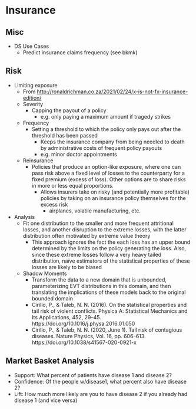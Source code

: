# Insurance

## Misc

-   DS Use Cases
    -   Predict insurance claims frequency (see bkmk)

## Risk

-   Limiting exposure
    -   From <http://ronaldrichman.co.za/2021/02/24/x-is-not-fx-insurance-edition/>
    -   Severity
        -   Capping the payout of a policy
            -   e.g. only paying a maximum amount if tragedy strikes
    -   Frequency
        -   Setting a threshold to which the policy only pays out after the threshold has been passed
            -   Keeps the insurance company from being needled to death by administrative costs of frequent policy payouts
            -   e.g. minor doctor appointments
    -   Reinsurance
        -   Policies that produce an option-like exposure, where one can pass risk above a fixed level of losses to the counterparty for a fixed premium (excess of loss). Other options are to share risks in more or less equal proportions.
            -   Allows insurers take on risky (and potentially more profitable) policies by taking on an insurance policy themselves for the excess risk
                -   airplanes, volatile manufacturing, etc.
-   Analysis
    -   Fit one distribution to the smaller and more frequent attritional losses, and another disruption to the extreme losses, with the latter distribution often motivated by extreme value theory
        -   This approach ignores the fact the each loss has an upper bound determined by the limits on the policy generating the loss. Also, since these extreme losses follow a very heavy tailed distribution, naïve estimators of the statistical properties of these losses are likely to be biased
    -   Shadow Moments
        -   Transform the data to a new domain that is unbounded, parameterizing EVT distributions in this domain, and then translating the implications of these models back to the original bounded domain
        -   Cirillo, P., & Taleb, N. N. (2016). On the statistical properties and tail risk of violent conflicts. Physica A: Statistical Mechanics and Its Applications, 452, 29--45. https://doi.org/10.1016/j.physa.2016.01.050
        -   Cirillo, P., & Taleb, N. N. (2020, June 1). Tail risk of contagious diseases. Nature Physics, Vol. 16, pp. 606--613. https://doi.org/10.1038/s41567-020-0921-x

## Market Basket Analysis

-   Support: What percent of patients have disease 1 and disease 2?
-   Confidence: Of the people w/disease1, what percent also have disease 2?
-   Lift: How much more likely are you to have disease 2 if you already had disease 1 (and vice versa)
